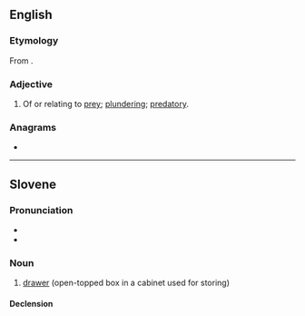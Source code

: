==English==

===Etymology===
From {{etyl|la|en}} {{lena}} {{m|la|praeda||prey}}.

===Adjective===
{{en-adj}}

# Of or relating to [[prey]]; [[plunder]]ing; [[predatory]].
#: {{rfquotek|Boyse}}

{{Webster 1913}}

===Anagrams===
* {{anagrams|en|a=adelpr|LARPed|larped|parled|pedlar}}

----

==Slovene==

===Pronunciation===
* {{IPA|lang=sl|/prɛˈdáːl/}}
* {{sl-tonal|predȃl}}

===Noun===
{{sl-noun|predál|m-in|predála|predáli}}

# [[drawer]] (open-topped box in a cabinet used for storing)

====Declension====
{{sl-decl-noun-m|predál}}